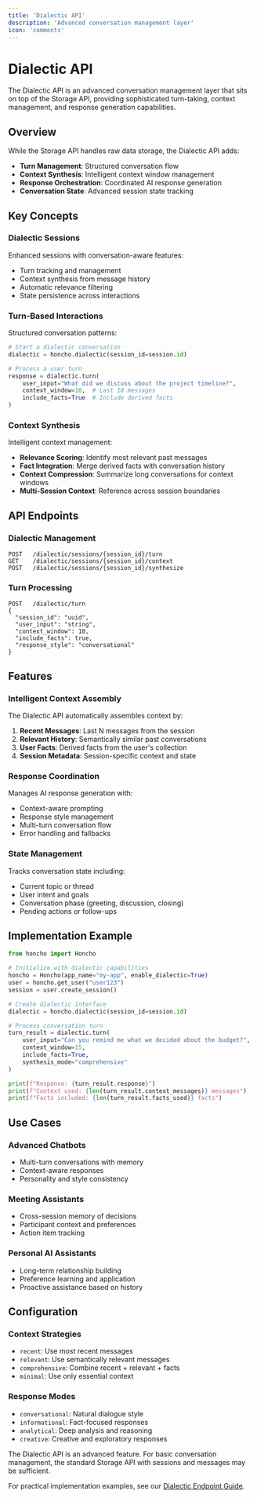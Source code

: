 ```yaml
---
title: 'Dialectic API'
description: 'Advanced conversation management layer'
icon: 'comments'
---
```


# Dialectic API

The Dialectic API is an advanced conversation management layer that sits on top of the Storage API, providing sophisticated turn-taking, context management, and response generation capabilities.

## Overview

While the Storage API handles raw data storage, the Dialectic API adds:
- **Turn Management**: Structured conversation flow
- **Context Synthesis**: Intelligent context window management  
- **Response Orchestration**: Coordinated AI response generation
- **Conversation State**: Advanced session state tracking

## Key Concepts

### Dialectic Sessions
Enhanced sessions with conversation-aware features:
- Turn tracking and management
- Context synthesis from message history
- Automatic relevance filtering
- State persistence across interactions

### Turn-Based Interactions
Structured conversation patterns:
```python
# Start a dialectic conversation
dialectic = honcho.dialectic(session_id=session.id)

# Process a user turn
response = dialectic.turn(
    user_input="What did we discuss about the project timeline?",
    context_window=10,  # Last 10 messages
    include_facts=True  # Include derived facts
)
```

### Context Synthesis
Intelligent context management:
- **Relevance Scoring**: Identify most relevant past messages
- **Fact Integration**: Merge derived facts with conversation history
- **Context Compression**: Summarize long conversations for context windows
- **Multi-Session Context**: Reference across session boundaries

## API Endpoints

### Dialectic Management
```http
POST   /dialectic/sessions/{session_id}/turn
GET    /dialectic/sessions/{session_id}/context
POST   /dialectic/sessions/{session_id}/synthesize
```

### Turn Processing
```http
POST   /dialectic/turn
{
  "session_id": "uuid",
  "user_input": "string",
  "context_window": 10,
  "include_facts": true,
  "response_style": "conversational"
}
```

## Features

### Intelligent Context Assembly
The Dialectic API automatically assembles context by:
1. **Recent Messages**: Last N messages from the session
2. **Relevant History**: Semantically similar past conversations
3. **User Facts**: Derived facts from the user's collection
4. **Session Metadata**: Session-specific context and state

### Response Coordination
Manages AI response generation with:
- Context-aware prompting
- Response style management
- Multi-turn conversation flow
- Error handling and fallbacks

### State Management
Tracks conversation state including:
- Current topic or thread
- User intent and goals
- Conversation phase (greeting, discussion, closing)
- Pending actions or follow-ups

## Implementation Example

```python
from honcho import Honcho

# Initialize with dialectic capabilities
honcho = Honcho(app_name="my-app", enable_dialectic=True)
user = honcho.get_user("user123")
session = user.create_session()

# Create dialectic interface
dialectic = honcho.dialectic(session_id=session.id)

# Process conversation turn
turn_result = dialectic.turn(
    user_input="Can you remind me what we decided about the budget?",
    context_window=15,
    include_facts=True,
    synthesis_mode="comprehensive"
)

print(f"Response: {turn_result.response}")
print(f"Context used: {len(turn_result.context_messages)} messages")
print(f"Facts included: {len(turn_result.facts_used)} facts")
```

## Use Cases

### Advanced Chatbots
- Multi-turn conversations with memory
- Context-aware responses
- Personality and style consistency

### Meeting Assistants
- Cross-session memory of decisions
- Participant context and preferences
- Action item tracking

### Personal AI Assistants
- Long-term relationship building
- Preference learning and application
- Proactive assistance based on history

## Configuration

### Context Strategies
- `recent`: Use most recent messages
- `relevant`: Use semantically relevant messages
- `comprehensive`: Combine recent + relevant + facts
- `minimal`: Use only essential context

### Response Modes
- `conversational`: Natural dialogue style
- `informational`: Fact-focused responses
- `analytical`: Deep analysis and reasoning
- `creative`: Creative and exploratory responses

<Note>
The Dialectic API is an advanced feature. For basic conversation management, the standard Storage API with sessions and messages may be sufficient.
</Note>

For practical implementation examples, see our [Dialectic Endpoint Guide](/guides/dialectic-endpoint). 